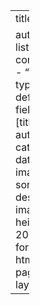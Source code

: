 ---
title: "Blog"

author: ""
listing: 
  contents:
    - "*.qmd"
  type: default
  fields: [title, author, categories, date, image]
  sort: "date desc"
  image-height: 200px
format: 
  html: 
    page-layout: full
---